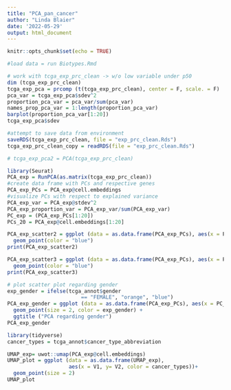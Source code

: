 ```yaml
---
title: "PCA_pan_cancer"
author: "Linda Blaier"
date: '2022-05-29'
output: html_document
---
```


```r
knitr::opts_chunk$set(echo = TRUE)
```

```r
#load data = run Biotypes.Rmd 
```

```r
# work with tcga_exp_prc_clean -> w/o low variable under p50
dim (tcga_exp_prc_clean)
tcga_exp_pca = prcomp (t(tcga_exp_prc_clean), center = F, scale. = F)
pca_var = tcga_exp_pca$sdev^2
proportion_pca_var = pca_var/sum(pca_var)
names_prop_pca_var = 1:length(proportion_pca_var)
barplot(proportion_pca_var[1:20])
tcga_exp_pca$sdev
```

```r
#attempt to save data from environment
saveRDS(tcga_exp_prc_clean, file = "exp_prc_clean.Rds")
tcga_exp_prc_clean_copy = readRDS(file = "exp_prc_clean.Rds")
```

```r
# tcga_exp_pca2 = PCA(tcga_exp_prc_clean)

```

```r
library(Seurat)
PCA_exp = RunPCA(as.matrix(tcga_exp_prc_clean))
#create data frame with PCs and respective genes
PCA_exp_PCs = PCA_exp@cell.embeddings
#visualize PCs with respect to explained variance
PCA_exp_var = PCA_exp@stdev^2
PCA_exp_proportion_var = PCA_exp_var/sum(PCA_exp_var)
PC_exp = (PCA_exp_PCs[1:20])
PCs_20 = PCA_exp@cell.embeddings[1:20]

PCA_exp_scatter2 = ggplot (data = as.data.frame(PCA_exp_PCs), aes(x = PC_1, y = PC_2 )) +
  geom_point(color = "blue")
print(PCA_exp_scatter2) 

PCA_exp_scatter3 = ggplot (data = as.data.frame(PCA_exp_PCs), aes(x = PC_1, y = PC_3 )) +
  geom_point(color = "blue")
print(PCA_exp_scatter3) 

# plot scatter plot regarding gender
exp_gender = ifelse(tcga_annot$gender
                        == "FEMALE", "orange", "blue")
PCA_exp_gender = ggplot (data = as.data.frame(PCA_exp_PCs), aes(x = PC_1, y= PC_2)) + 
  geom_point(size = 2, color = exp_gender) + 
  ggtitle ("PCA regarding gender")
PCA_exp_gender
```
```r
library(tidyverse)
cancer_types = tcga_annot$cancer_type_abbreviation

UMAP_exp= uwot::umap(PCA_exp@cell.embeddings)
UMAP_plot = ggplot (data = as.data.frame(UMAP_exp), 
                    aes(x = V1, y= V2, color = cancer_types))+
  geom_point(size = 2)
UMAP_plot

```

